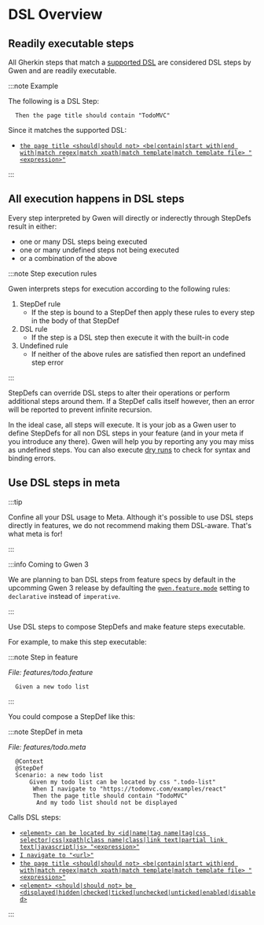 # DSL Overview

## Readily executable steps

All Gherkin steps that match a [supported DSL](supported-dsl) are considered DSL steps by Gwen and are readily executable.

:::note Example

The following is a DSL Step:

```gherkin
  Then the page title should contain "TodoMVC"
```

Since it matches the supported DSL:

- [`the page title <should|should not> <be|contain|start with|end with|match regex|match xpath|match template|match template file> "<expression>"`](https://github.com/gwen-interpreter/gwen-web/wiki/Supported-DSL#the-page-title-shouldshould-not-becontainstart-withend-withmatch-regexmatch-xpathmatch-templatematch-template-file-expression)

:::

## All execution happens in DSL steps

Every step interpreted by Gwen will directly or inderectly through StepDefs result in either:
- one or many DSL steps being executed
- one or many undefined steps not being executed
- or a combination of the above

:::note Step execution rules

Gwen interprets steps for execution according to the following rules:

1. StepDef rule
   - If the step is bound to a StepDef then apply these rules to every step in the body of that StepDef
2. DSL rule
   - If the step is a DSL step then execute it with the built-in code
3. Undefined rule
   - If neither of the above rules are satisfied then report an undefined step error
   
:::

StepDefs can override DSL steps to alter their operations or perform additional steps around them. If a StepDef calls itself however, then an error will be reported to prevent infinite recursion.

In the ideal case, all steps will execute. It is your job as a Gwen user to define StepDefs for all non DSL steps in your feature (and in your meta if you introduce any there). Gwen will help you by reporting any you may miss as undefined steps. You can also execute [dry runs](https://github.com/gwen-interpreter/gwen/wiki/Execution-Modes#dry-run-execution-and-validation) to check for syntax and binding errors.

## Use DSL steps in meta

:::tip

Confine all your DSL usage to Meta. Although it's possible to use DSL steps directly in features, we do not recommend making them DSL-aware. That's what meta is for!

:::

:::info Coming to Gwen 3

We are planning to ban DSL steps from feature specs by default in the upcomming Gwen 3 release by defaulting the [`gwen.feature.mode`](https://github.com/gwen-interpreter/gwen-web/wiki/Runtime-Settings#gwenfeaturemode) setting to `declarative` instead of `imperative`.

:::

Use DSL steps to compose StepDefs and make feature steps executable.

For example, to make this step executable:

:::note Step in feature

*File: features/todo.feature*

```gherkin
  Given a new todo list
```

:::

You could compose a StepDef like this:

:::note StepDef in meta

*File: features/todo.meta*

```gherkin {4-7}
  @Context
  @StepDef
  Scenario: a new todo list
      Given my todo list can be located by css ".todo-list"
       When I navigate to "https://todomvc.com/examples/react"
       Then the page title should contain "TodoMVC"
        And my todo list should not be displayed
```

Calls DSL steps:

- [`<element> can be located by <id|name|tag name|tag|css selector|css|xpath|class name|class|link text|partial link text|javascript|js> "<expression>"`](https://github.com/gwen-interpreter/gwen-web/wiki/Supported-DSL#element-can-be-located-by-idnametag-nametagcss-selectorcssxpathclass-nameclasslink-textpartial-link-textjavascriptjs-expression)
- [`I navigate to "<url>"`](https://github.com/gwen-interpreter/gwen-web/wiki/Supported-DSL#i-navigate-to-url)
- [`the page title <should|should not> <be|contain|start with|end with|match regex|match xpath|match template|match template file> "<expression>"`](https://github.com/gwen-interpreter/gwen-web/wiki/Supported-DSL#the-page-title-shouldshould-not-becontainstart-withend-withmatch-regexmatch-xpathmatch-templatematch-template-file-expression)
- [`<element> <should|should not> be <displayed|hidden|checked|ticked|unchecked|unticked|enabled|disabled>`](https://github.com/gwen-interpreter/gwen-web/wiki/Supported-DSL#element-shouldshould-not-be-displayedhiddencheckedtickeduncheckeduntickedenableddisabled)

:::
